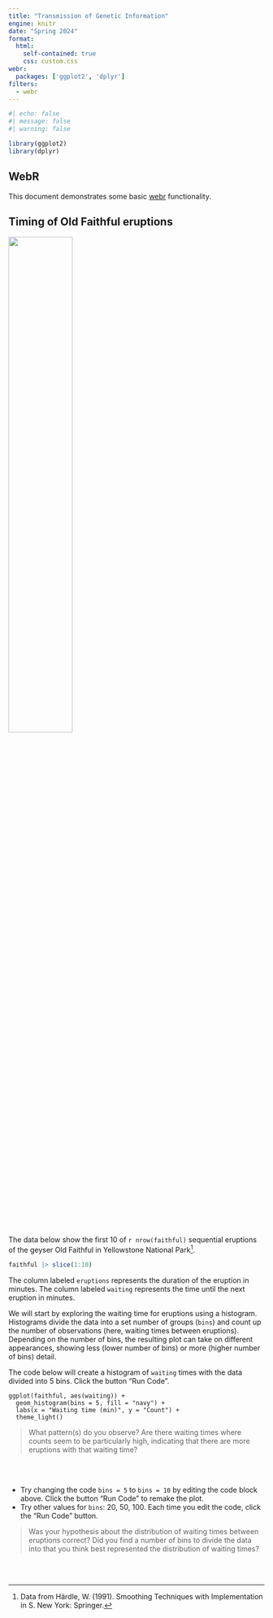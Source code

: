 ```yaml
---
title: "Transmission of Genetic Information"
engine: knitr
date: "Spring 2024"
format: 
  html: 
    self-contained: true
    css: custom.css
webr: 
  packages: ['ggplot2', 'dplyr']
filters: 
  - webr
---
```


```r
#| echo: false
#| message: false
#| warning: false

library(ggplot2)
library(dplyr)
```


## WebR

This document demonstrates some basic [webr](https://docs.r-wasm.org/webr/latest/) functionality.


## Timing of Old Faithful eruptions

![](http://jacksonhole-traveler-production.s3.amazonaws.com/wp-content/uploads/2014/05/old-faithful-4OFS1059-1280x853.jpg){fig-align="center" width="50%"}

The data below show the first 10 of `r nrow(faithful)` sequential eruptions of the geyser Old Faithful in Yellowstone National Park^[Data from Härdle, W. (1991). Smoothing Techniques with Implementation in S. New York: Springer.].

```r
faithful |> slice(1:10)
```

The column labeled `eruptions` represents the duration of the eruption in minutes. The column labeled `waiting` represents the time until the next eruption in minutes.

We will start by exploring the waiting time for eruptions using a histogram. Histograms divide the data into a set number of groups (`bins`) and count up the number of observations (here, waiting times between eruptions). Depending on the number of bins, the resulting plot can take on different appearances, showing less (lower number of bins) or more (higher number of bins) detail.

The code below will create a histogram of `waiting` times with the data divided into 5 bins. Click the button "Run Code".

```webr-r
ggplot(faithful, aes(waiting)) +
  geom_histogram(bins = 5, fill = "navy") +
  labs(x = "Waiting time (min)", y = "Count") +
  theme_light()
```

> What pattern(s) do you observe? Are there waiting times where counts seem to be particularly high, indicating that there are more eruptions with that waiting time?

<br/>
<br/>

- Try changing the code `bins = 5` to `bins = 10` by editing the code block above. Click the button "Run Code" to remake the plot.
- Try other values for `bins`: 20, 50, 100. Each time you edit the code, click the "Run Code" button.


> Was your hypothesis about the distribution of waiting times between eruptions correct? Did you find a number of bins to divide the data into that you think best represented the distribution of waiting times?

<br/>
<br/>
